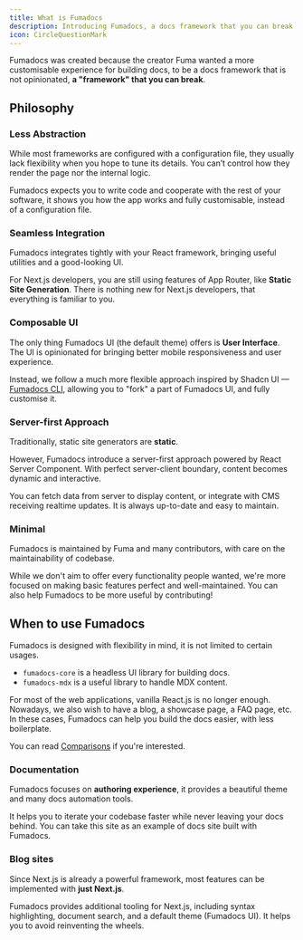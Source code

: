 ```yaml
---
title: What is Fumadocs
description: Introducing Fumadocs, a docs framework that you can break.
icon: CircleQuestionMark
---
```


Fumadocs was created because the creator Fuma wanted a more customisable experience for building docs, to be a docs framework that is not opinionated, **a "framework" that you can break**.

## Philosophy

### Less Abstraction

While most frameworks are configured with a configuration file, they usually lack flexibility when you hope to tune its details.
You can’t control how they render the page nor the internal logic.

Fumadocs expects you to write code and cooperate with the rest of your software, it shows you how the app works and fully customisable, instead of a configuration file.

### Seamless Integration

Fumadocs integrates tightly with your React framework, bringing useful utilities and a good-looking UI.

For Next.js developers, you are still using features of App Router, like **Static Site Generation**. There is nothing new for Next.js developers, that everything is familiar to you.

### Composable UI

The only thing Fumadocs UI (the default theme) offers is **User Interface**. The UI is opinionated for bringing better mobile responsiveness and user experience.

Instead, we follow a much more flexible approach inspired by Shadcn UI — [Fumadocs CLI](/docs/cli), allowing you to "fork" a part of Fumadocs UI, and fully customise it.

### Server-first Approach

Traditionally, static site generators are **static**.

However, Fumadocs introduce a server-first approach powered by React Server Component.
With perfect server-client boundary, content becomes dynamic and interactive.

You can fetch data from server to display content, or integrate with CMS receiving realtime updates. It is always up-to-date and easy to maintain.

### Minimal

Fumadocs is maintained by Fuma and many contributors, with care on the maintainability of codebase.

While we don't aim to offer every functionality people wanted, we're more focused on making basic features perfect and well-maintained.
You can also help Fumadocs to be more useful by contributing!

## When to use Fumadocs

Fumadocs is designed with flexibility in mind, it is not limited to certain usages.

- `fumadocs-core` is a headless UI library for building docs.
- `fumadocs-mdx` is a useful library to handle MDX content.

For most of the web applications, vanilla React.js is no longer enough.
Nowadays, we also wish to have a blog, a showcase page, a FAQ page, etc. In these cases, Fumadocs can help you build the
docs easier, with less boilerplate.

You can read [Comparisons](/docs/ui/comparisons) if you're interested.

### Documentation

Fumadocs focuses on **authoring experience**, it provides a beautiful theme and many docs automation tools.

It helps you to iterate your codebase faster while never leaving your docs behind.
You can take this site as an example of docs site built with Fumadocs.

### Blog sites

Since Next.js is already a powerful framework, most features can be implemented with **just Next.js**.

Fumadocs provides additional tooling for Next.js, including syntax highlighting, document search, and a default theme (Fumadocs UI).
It helps you to avoid reinventing the wheels.
